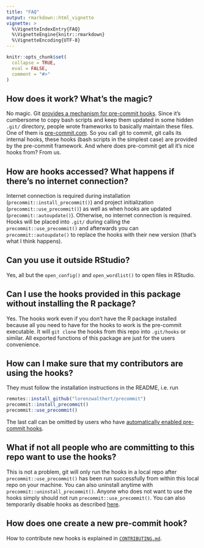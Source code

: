 ```yaml
---
title: "FAQ"
output: rmarkdown::html_vignette
vignette: >
  %\VignetteIndexEntry{FAQ}
  %\VignetteEngine{knitr::rmarkdown}
  %\VignetteEncoding{UTF-8}
---
```


```r
knitr::opts_chunk$set(
  collapse = TRUE,
  eval = FALSE,
  comment = "#>"
)
```

## How does it work? What's the magic?

No magic. Git [provides a mechanism for pre-commit
hooks](https://git-scm.com/book/en/v2/Customizing-Git-Git-Hooks). Since it's
cumbersome to copy bash scripts and keep them updated in some hidden `.git/`
directory, people wrote frameworks to basically maintain these files. One of
them is [pre-commit.com](pre-commit.com). So you call git to commit, git calls
its internal hooks, these hooks (bash scripts in the simplest case) are provided
by the pre-commit framework. And where does pre-commit get all it's nice hooks
from? From us.

## How are hooks accessed? What happens if there's no internet connection?

Internet connection is required during installation 
(`precommit::install_precommit()`) and project initialization 
(`precommit::use_precommit()`) as well as when hooks are updated 
(`precommit::autoupdate()`). Otherwise, no internet connection is required. 
Hooks will be placed into `.git/` during calling the 
`precommit::use_precommit()` and afterwards you can `precommit::autoupdate()` 
to replace the hooks with their new version (that's what I think happens).

## Can you use it outside RStudio?

Yes, all but the `open_config()` and `open_wordlist()` to open files in RStudio. 

## Can I use the hooks provided in this package without installing the R package?

Yes. The hooks work even if you don't have the R package installed 
because all you need to have for the hooks to work is the pre-commit executable. 
It will `git clone` the hooks from this repo into `.git/hooks` or similar. All
exported functions of this package are just for the users convenience.

## How can I make sure that my contributors are using the hooks?

They must follow the installation instructions in the README, i.e. run 
```r
remotes::install_github("lorenzwalthert/precommit")
precommit::install_precommit()
precommit::use_precommit()
```

The last call can be omitted by users who have [automatically enabled 
pre-commit hooks](https://pre-commit.com/#automatically-enabling-pre-commit-on-repositories).

## What if not all people who are committing to this repo want to use the hooks?

This is not a problem, git will only run the hooks in a local repo after
`precommit::use_precommit()` has been run successfully from within this local repo on your machine.
You can also uninstall anytime with `precommit::uninstall_precommit()`. Anyone
who does not want to use the hooks simply should not run
`precommit::use_precommit()`. You can also temporarily disable hooks as 
described [here](https://pre-commit.com/#temporarily-disabling-hooks).


## How does one create a new pre-commit hook?

How to contribute new hooks is explained in [`CONTRIBUTING.md`](https://github.com/lorenzwalthert/precommit/blob/master/CONTRIBUTING.md).
